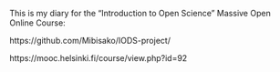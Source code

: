 This is my diary for the "Introduction to Open Science" Massive Open Online Course:

https://github.com/Mibisako/IODS-project/

https://mooc.helsinki.fi/course/view.php?id=92